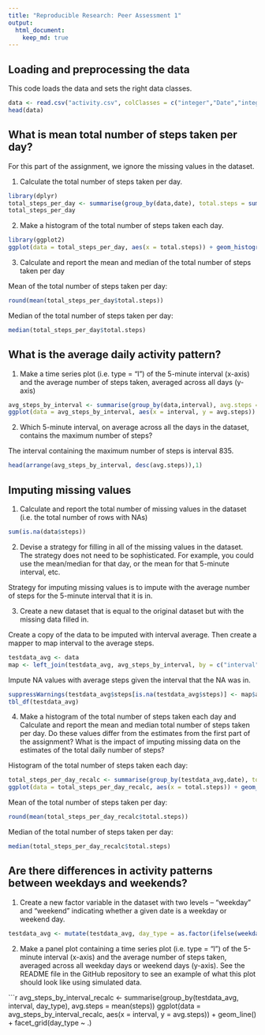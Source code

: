 ```yaml
---
title: "Reproducible Research: Peer Assessment 1"
output: 
  html_document:
    keep_md: true
---
```



## Loading and preprocessing the data
This code loads the data and sets the right data classes.
```r
data <- read.csv("activity.csv", colClasses = c("integer","Date","integer"))
head(data)
```

## What is mean total number of steps taken per day?
For this part of the assignment, we ignore the missing values in the dataset.

1. Calculate the total number of steps taken per day.
```r
library(dplyr)
total_steps_per_day <- summarise(group_by(data,date), total.steps = sum(steps, na.rm = TRUE))
total_steps_per_day
```

2. Make a histogram of the total number of steps taken each day.

```r
library(ggplot2)
ggplot(data = total_steps_per_day, aes(x = total.steps)) + geom_histogram(binwidth = 2000) + ggtitle("Distribution of total number of steps taken per day") + xlab("Steps taken per day") + ylab("Number of days") + scale_x_continuous(breaks = seq(0,24000,2000))
```

3. Calculate and report the mean and median of the total number of steps taken per day

Mean of the total number of steps taken per day:
```r
round(mean(total_steps_per_day$total.steps))
```

Median of the total number of steps taken per day:
```r
median(total_steps_per_day$total.steps)
```

## What is the average daily activity pattern?
1. Make a time series plot (i.e. type = "l") of the 5-minute interval (x-axis) and the average number of steps taken, averaged across all days (y-axis)

```r
avg_steps_by_interval <- summarise(group_by(data,interval), avg.steps = round(mean(steps, na.rm = TRUE)))
ggplot(data = avg_steps_by_interval, aes(x = interval, y = avg.steps)) + geom_line() + xlab("5-minute interval") + ylab("Average number of steps taken")
```

2. Which 5-minute interval, on average across all the days in the dataset, contains the maximum number of steps?

The interval containing the maximum number of steps is interval 835.
```r
head(arrange(avg_steps_by_interval, desc(avg.steps)),1)
```

## Imputing missing values

1. Calculate and report the total number of missing values in the dataset (i.e. the total number of rows with NAs)

```r
sum(is.na(data$steps))
```

2. Devise a strategy for filling in all of the missing values in the dataset. The strategy does not need to be sophisticated. For example, you could use the mean/median for that day, or the mean for that 5-minute interval, etc.

Strategy for imputing missing values is to impute with the average number of steps for the 5-minute interval that it is in.

3. Create a new dataset that is equal to the original dataset but with the missing data filled in.

Create a copy of the data to be imputed with interval average. Then create a mapper to map interval to the average steps.

```r
testdata_avg <- data
map <- left_join(testdata_avg, avg_steps_by_interval, by = c("interval"))
```

Impute NA values with average steps given the interval that the NA was in.
```r
suppressWarnings(testdata_avg$steps[is.na(testdata_avg$steps)] <- map$avg.steps[map$interval == testdata_avg$interval[is.na(testdata_avg$steps)]])
tbl_df(testdata_avg)
```


4. Make a histogram of the total number of steps taken each day and Calculate and report the mean and median total number of steps taken per day. Do these values differ from the estimates from the first part of the assignment? What is the impact of imputing missing data on the estimates of the total daily number of steps?

Histogram of the total number of steps taken each day:

```r
total_steps_per_day_recalc <- summarise(group_by(testdata_avg,date), total.steps = sum(steps))
ggplot(data = total_steps_per_day_recalc, aes(x = total.steps)) + geom_histogram(binwidth = 2000) + ggtitle("Distribution of total number of steps taken per day after imputation") + xlab("Steps taken per day") + ylab("Number of days") + scale_x_continuous(breaks = seq(0,24000,2000))
```

Mean of the total number of steps taken per day:
```r
round(mean(total_steps_per_day_recalc$total.steps))
```

Median of the total number of steps taken per day:
```r
median(total_steps_per_day_recalc$total.steps)
```

## Are there differences in activity patterns between weekdays and weekends?

1. Create a new factor variable in the dataset with two levels – “weekday” and “weekend” indicating whether a given date is a weekday or weekend day.

```r
testdata_avg <- mutate(testdata_avg, day_type = as.factor(ifelse(weekdays(date) == c("Saturday","Sunday"),"Weekend","Weekday")))
```

2. Make a panel plot containing a time series plot (i.e. type = "l") of the 5-minute interval (x-axis) and the average number of steps taken, averaged across all weekday days or weekend days (y-axis). See the README file in the GitHub repository to see an example of what this plot should look like using simulated data.

```r
avg_steps_by_interval_recalc <- summarise(group_by(testdata_avg, interval, day_type), avg.steps = mean(steps))
ggplot(data = avg_steps_by_interval_recalc, aes(x = interval, y = avg.steps)) + geom_line() + facet_grid(day_type ~ .)
